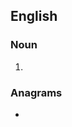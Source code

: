==English==

===Noun===
{{head|en|noun plural form}}

# {{plural of|reviler|lang=en}}

===Anagrams===
* {{anagrams|en|a=eeilrrsv|relivers|resilver|silverer}}
